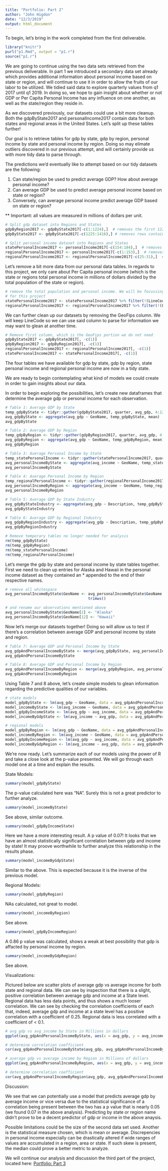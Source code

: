 ---
title: "Portfolio: Part 2"
author: "John Higdon"
date: "12/3/2019"
output: html_document
---

To begin, let's bring in the work completed from the first deliverable.

```{r}
library("knitr")
purl("p1.Rmd", output = "p1.r")
source("p1.r")
```

We are going to continue using the two data sets retrieved from the previous deliverable. In part 1 we introduced a secondary data set already which provides additional information about personal income based on state or region, and will continue to use it in order to allow the fruits of our labor to be utilized. We tidied said data to explore quarterly values from q1 2017 until q1 2019. In doing so, we hope to gain insight about whether or not GDP or Per Capita Personal Income has any influence on one another, as well as the state/region they reside in.

As we discovered previously, our datasets could use a bit more cleanup. Both the gdpByState2017 and personalIncome2017 contain data for both states and regional areas in the United States. Let's split up these tables further! 

Our goal is to retrieve tables for gdp by state, gdp by region, personal income by state and personal income by region. Doing so may elimate outliers discovered in our previous attempt, and will certainly provide us with more tidy data to parse through.

The predictions we'd eventually like to attempt based on our tidy datasets are the following:

1) Can state/region be used to predict average GDP? How about average personal income?
2) Can average GDP be used to predict average personal income based on state or region?
3) Conversely, can average personal income predict average GDP based on state or region?

** Important: all values are measured in millions of dollars per unit.

```{r}
# Split gdp dataset into Regions and States
gdpByRegion2017 <- gdpByState2017[-c(1:1224),]  # removes the first 1225 rows, leaving us with regional data
gdpByState2017 <- gdpByState2017[-c(1225:1416),] # removes rows containing regional data

# Split personal income dataset into Regions and States
statePersonalIncome2017 <- personalIncome2017[-c(154:184),]  # removes rows containing regional data
regionalPersonalIncome2017 <- personalIncome2017[-c(1:153),]  # removes the first 153 rows, leaving us with regional data. 
regionalPersonalIncome2017 <- regionalPersonalIncome2017[-c(25:31),]  # cleans up legend at bottom of dataset which is not needed for analysis
```

Let's remove a bit more data from our personal data tables. In regards to this project, we only care about Per Capita personal income (which is the state or regions total personal income in millions of dollars divided by the total population of the state or region).

```{r}
# remove the total population and personal income. We will be focussing on Per Capita personal income
# for this project
statePersonalIncome2017 <- statePersonalIncome2017 %>% filter(!(LineCode=="2")) %>% filter(!(LineCode=="1"))
regionalPersonalIncome2017 <- regionalPersonalIncome2017 %>% filter(!(LineCode=="2")) %>% filter(!(LineCode=="1"))
```

We can further clean up our datasets by removing the GeoFips column. We will keep LineCode so we can use said column to parse for information we may want to glean at another time.

```{r}
# Remove first column, which is the GeoFips portion we do not need
gdpByState2017 <- gdpByState2017[, -c(1)]
gdpByRegion2017 <- gdpByRegion2017[, -c(1)]
regionalPersonalIncome2017 <- regionalPersonalIncome2017[, -c(1)]
statePersonalIncome2017 <- statePersonalIncome2017[, -c(1)]
```

The four tables we have available for gdp by state, gdp by region, state personal income and regional personal income are now in a tidy state.

We are ready to begin contemplating what kind of models we could create in order to gain insights about our data.

In order to begin exploring the possibilities, let's create new dataframes that determine the average gdp or personal income for each observation.

```{r}
# Table 1: Average GDP by State
temp_gdpByState <- tidyr::gather(gdpByState2017, quarter, avg_gdp, 4:12)
avg_gdpByState <- aggregate(avg_gdp ~ GeoName, temp_gdpByState, mean)
avg_gdpByState

# Table 2: Average GDP by Region
temp_gdpByRegion <- tidyr::gather(gdpByRegion2017, quarter, avg_gdp, 4:12)
avg_gdpByRegion <- aggregate(avg_gdp ~ GeoName, temp_gdpByRegion, mean)
avg_gdpByRegion

# Table 3: Average Personal Income by State
temp_statePersonalIncome <- tidyr::gather(statePersonalIncome2017, quarter, avg_income, 4:12)
avg_personalIncomeByState <- aggregate(avg_income ~ GeoName, temp_statePersonalIncome, mean)
avg_personalIncomeByState

# Table 4: Average Personal Income by Region
temp_regionalPersonalIncome <- tidyr::gather(regionalPersonalIncome2017, quarter, avg_income, 4:12)
avg_personalIncomeByRegion <- aggregate(avg_income ~ GeoName, temp_regionalPersonalIncome, mean)
avg_personalIncomeByRegion

# Table 5: Average GDP by State Industry 
avg_gdpByStateIndustry <- aggregate(avg_gdp ~ Description, temp_gdpByState, mean)
avg_gdpByStateIndustry

# Table 6: Average GDP by Regional Industry
avg_gdpByRegionIndustry <- aggregate(avg_gdp ~ Description, temp_gdpByRegion, mean)
avg_gdpByRegionIndustry

# Remove temporary tables no longer needed for analysis
rm(temp_gdpByState)
rm(temp_gdpByRegion)
rm(temp_statePersonalIncome)
rm(temp_regionalPersonalIncome)
```

Let's merge the gdp by state and personal income by state tables together. First we need to clean up entries for Alaska and Hawaii in the personal income dataset as they contained an * appended to the end of their respective names.

```{r}
# remove all whitespace
avg_personalIncomeByState$GeoName <- avg_personalIncomeByState$GeoName %>%
                                     trimws()

# and rename our observations mentioned above
avg_personalIncomeByState$GeoName[2] <- "Alaska"
avg_personalIncomeByState$GeoName[12] <- "Hawaii"
```

Now let's merge our datasets together! Doing so will allow us to test if there's a correlation between average GDP and personal income by state and region.

```{r}
# Table 7: Average GDP and Personal Income by State
avg_gdpAndPersonalIncomeByState <- merge(avg_gdpByState, avg_personalIncomeByState)
avg_gdpAndPersonalIncomeByState

# Table 8: Average GDP and Personal Income by Region
avg_gdpAndPersonalIncomeByRegion <- merge(avg_gdpByRegion, avg_personalIncomeByRegion)
avg_gdpAndPersonalIncomeByRegion
```

Using Table 7 and 8 above, let's create simple models to glean information regarding the predictive qualities of our variables.

```{r}
# state models
model_gdpByState <- lm(avg_gdp ~ GeoName, data = avg_gdpAndPersonalIncomeByState)
model_incomeByState <- lm(avg_income ~ GeoName, data = avg_gdpAndPersonalIncomeByState)
model_gdpByIncomeState <- lm(avg_gdp ~ avg_income, data = avg_gdpAndPersonalIncomeByState)
model_incomeByGdpState <- lm(avg_income ~ avg_gdp, data = avg_gdpAndPersonalIncomeByState)

# regional models
model_gdpByRegion <- lm(avg_gdp ~ GeoName, data = avg_gdpAndPersonalIncomeByRegion)
model_incomeByRegion <- lm(avg_income ~ GeoName, data = avg_gdpAndPersonalIncomeByRegion)
model_gdpByIncomeRegion <- lm(avg_gdp ~ avg_income, data = avg_gdpAndPersonalIncomeByRegion)
model_incomeByGdpRegion <- lm(avg_income ~ avg_gdp, data = avg_gdpAndPersonalIncomeByRegion)
```

We're now ready. Let's summarize each of our models using the power of R and take a close look at the p-value presented. We will go through each model one at a time and explain the results. 

State Models:

```{r}
summary(model_gdpByState)
```

The p-value calculated here was "NA". Surely this is not a great predictor to further analyze.

```{r}
summary(model_incomeByState)
```

See above, similar outcome.

```{r}
summary(model_gdpByIncomeState)
```

Here we have a more interesting result. A p value of 0.07! It looks that we have an almost statistically significant correlation between gdp and income by state! It may proove worthwhile to further analyze this relationship in the results phase.

```{r}
summary(model_incomeByGdpState)
```

Similar to the above. This is expected because it is the inverse of the previous model.

Regional Models:
```{r}
summary(model_gdpByRegion)
```

NAs calculated, not great to model.

```{r}
summary(model_incomeByRegion)
```

See above.

```{r}
summary(model_gdpByIncomeRegion)
```

A 0.86 p value was calculated, shows a weak at best possibility that gdp is affacted by personal income by region.

```{r}
summary(model_incomeByGdpRegion)
```

See above.

Visualizations:

Pictured below are scatter plots of average gdp vs average income for both state and regional data. We can see by inspection that there is a slight, positive correlation between average gdp and income at a State level. Regional data has less data points, and thus shows a much looser correlation. We can see by checking the correlation coefficients of each that, indeed, average gdp and income at a state level has a positive correlation with a coefficient of 0.25. Regional data is less correlated with a coefficient of < 0.1. 

```{r}
# avg_gdp vs avg_income by State in Millions in dollars
ggplot(avg_gdpAndPersonalIncomeByState, aes(x = avg_gdp, y = avg_income)) + geom_point() + geom_smooth(method=lm, se=FALSE, color="darkred")

# determine correlation coefficient
cor(avg_gdpAndPersonalIncomeByState$avg_gdp, avg_gdpAndPersonalIncomeByState$avg_income)

# average gdp vs average income by Region in Millions of dollars
ggplot(avg_gdpAndPersonalIncomeByRegion, aes(x = avg_gdp, y = avg_income)) + geom_point() + geom_smooth(method=lm, se=FALSE, color="darkred")

# determine correlation coefficient
cor(avg_gdpAndPersonalIncomeByRegion$avg_gdp, avg_gdpAndPersonalIncomeByRegion$avg_income)

```

Discussion:

We see that we can potentially use a model that predicts average gdp by average income or vice versa due to the statistical significance of a correlation being present between the two has a p value that is nearly 0.05 (we found 0.07 in the above analysis). Predicting by state or region name didn't prove to be a decent predictor of gdp or income in the above anaysis.  

Possible limitations could be the size of the second data set used. Another is the statistical measure chosen, which is mean or average. Discrepencies in personal income especially can be drastically altered if wide ranges of values are accumulated in a region, area or state. If such skew is present, the median could prove a better metric to analyze.

We will continue our analysis and discussion the third part of the project, located here: [Portfolio: Part 3](https://violetinferno.github.io/DataSciencePortfolio/p3.html)